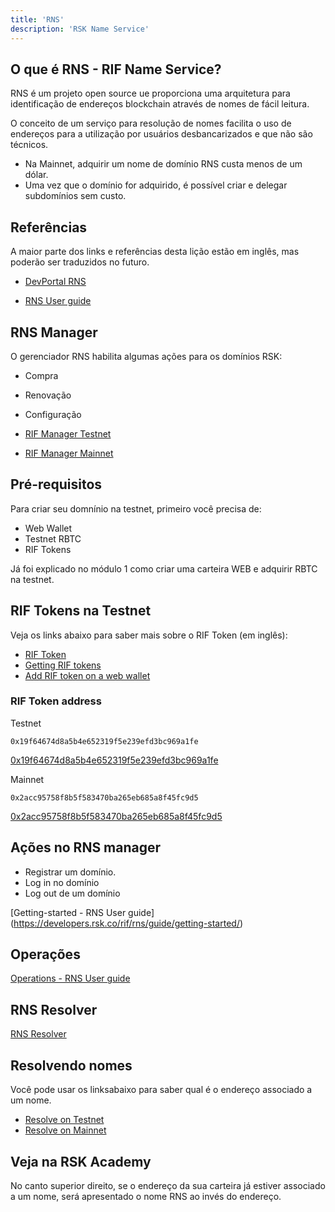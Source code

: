 ```yaml
---
title: 'RNS'
description: 'RSK Name Service'
---
```


## O que é RNS - RIF Name Service?

RNS é um projeto open source ue proporciona uma arquitetura para identificação de endereços blockchain através de nomes de fácil leitura.

O conceito de um serviço para resolução de nomes facilita o uso de endereços para a utilização por usuários desbancarizados e que não são técnicos. 

- Na Mainnet, adquirir um nome de domínio RNS custa menos de um dólar.
- Uma vez que o domínio for adquirido, é possível criar e delegar subdomínios sem custo.

## Referências

A maior parte dos links e referências desta lição estão em inglês, mas poderão ser traduzidos no futuro.

- [DevPortal RNS](https://developers.rsk.co/rif/rns/) 

- [RNS User guide](https://developers.rsk.co/rif/rns/guide/setup/)

## RNS Manager

O gerenciador RNS habilita algumas ações para os domínios RSK:

- Compra
- Renovação
- Configuração

- [RIF Manager Testnet](https://testnet.manager.rns.rifos.org/)
- [RIF Manager Mainnet](https://manager.rns.rifos.org/)

## Pré-requisitos

Para criar seu domnínio na testnet, primeiro você precisa de:

- Web Wallet
- Testnet RBTC
- RIF Tokens

Já foi explicado no módulo 1 como criar uma carteira WEB e adquirir RBTC na testnet.

## RIF Tokens na Testnet

Veja os links abaixo para saber mais sobre o RIF Token (em inglês):

- [RIF Token](https://developers.rsk.co/rif/token/)
- [Getting RIF tokens](https://developers.rsk.co/rif/rns/guide/setup/#getting-rif-tokens)
- [Add RIF token on a web wallet](https://developers.rsk.co/rif/rns/guide/setup/#display-amount-of-tokens-in-the-nifty-wallet) 

### RIF Token address

Testnet

```text
0x19f64674d8a5b4e652319f5e239efd3bc969a1fe
```

[0x19f64674d8a5b4e652319f5e239efd3bc969a1fe](https://explorer.testnet.rsk.co/address/0x19f64674d8a5b4e652319f5e239efd3bc969a1fe)

Mainnet

```text
0x2acc95758f8b5f583470ba265eb685a8f45fc9d5
```

[0x2acc95758f8b5f583470ba265eb685a8f45fc9d5](https://explorer.rsk.co/address/0x2acc95758f8b5f583470ba265eb685a8f45fc9d5)

## Ações no RNS manager

- Registrar um domínio.
- Log in no domínio
- Log out de um domínio

[Getting-started - RNS User guide]
(https://developers.rsk.co/rif/rns/guide/getting-started/)

## Operações

[Operations - RNS User guide](https://developers.rsk.co/rif/rns/guide/operations/)

## RNS Resolver 

[RNS Resolver](https://developers.rsk.co/rif/rns/guide/advanced/)

## Resolvendo nomes

Você pode usar os linksabaixo para saber qual é o endereço associado a um nome.

- [Resolve on Testnet](https://testnet.manager.rns.rifos.org/resolve)
- [Resolve on Mainnet](https://manager.rns.rifos.org/resolve)

## Veja na RSK Academy

No canto superior direito, se o endereço da sua carteira já estiver associado a um nome, será apresentado o nome RNS ao invés do endereço.
